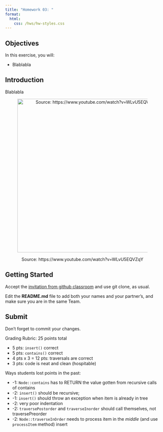 ```yaml
---
title: "Homework 03: "
format: 
  html:
    css: /hws/hw-styles.css
---
```


## Objectives

In this exercise, you will:

-   Blablabla

## Introduction

Blablabla

<center>

<figure>

<img src="/images/labs/lab11/lab11-header.jpg" alt="Source: https://www.youtube.com/watch?v=WLvU5EQVZqY" width="500"/>

<figcaption>Source: https://www.youtube.com/watch?v=WLvU5EQVZqY</figcaption>

</figure>

</center>

## Getting Started

Accept the [invitation from github classroom](){target="_blank"} and use git clone, as usual.

Edit the **README.md** file to add both your names and your partner's, and make sure you are in the same Team.



## Submit

Don't forget to commit your changes.

Grading Rubric: 25 points total

-   5 pts: `insert()` correct
-   5 pts: `contains()` correct
-   4 pts x 3 = 12 pts: traversals are correct
-   3 pts: code is neat and clean (hospitable)

Ways students lost points in the past:

-   -1: `Node::contains` has to RETURN the value gotten from recursive calls of contains
-   -2: `insert()` should be recursive;
-   -1: `insert()` should throw an exception when item is already in tree
-   -2: very poor indentation
-   -2: `traversePostorder` and `traverseInorder` should call themselves, not traversePreorder
-   -2: `Node::traverseInOrder` needs to process item in the *middle* (and use `processItem` method) insert

<!-- [^1]: how to add footnotes. -->